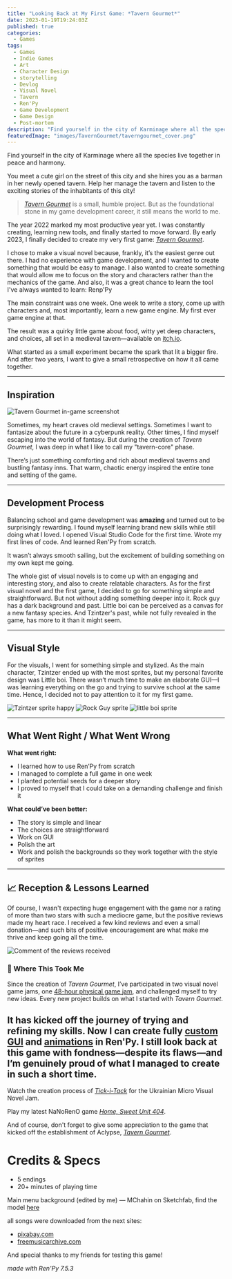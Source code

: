 ```yaml
---
title: "Looking Back at My First Game: *Tavern Gourmet*"
date: 2023-01-19T19:24:03Z
published: true
categories:
  - Games
tags:
  - Games
  - Indie Games
  - Art
  - Character Design
  - storytelling
  - Devlog
  - Visual Novel
  - Tavern
  - Ren'Py
  - Game Development
  - Game Design
  - Post-mortem
description: "Find yourself in the city of Karminage where all the species live together in peace and harmony."
featuredImage: "images/TavernGourmet/taverngourmet_cover.png"
---
```


Find yourself in the city of Karminage where all the species live together in peace and harmony.

You meet a cute girl on the street of this city and she hires you as a barman in her newly opened tavern. Help her manage the tavern and listen to the exciting stories of the inhabitants of this city!

> [_Tavern Gourmet_](https://aclypse-ace.itch.io/tavern-gourmet) is a small, humble project. But as the foundational stone in my game development career, it still means the world to me.

The year 2022 marked my most productive year yet. I was constantly creating, learning new tools, and finally started to move forward. By early 2023, I finally decided to create my very first game: [_Tavern Gourmet_](https://aclypse-ace.itch.io/tavern-gourmet).

I chose to make a visual novel because, frankly, it’s the easiest genre out there. I had no experience with game development, and I wanted to create something that would be easy to manage. I also wanted to create something that would allow me to focus on the story and characters rather than the mechanics of the game. And also, it was a great chance to learn the tool I've always wanted to learn: Renp'Py

The main constraint was one week. One week to write a story, come up with characters and, most importantly, learn a new game engine. My first ever game engine at that.

The result was a quirky little game about food, witty yet deep characters, and choices, all set in a medieval tavern—available on [itch.io](https://aclypse-ace.itch.io/tavern-gourmet).

What started as a small experiment became the spark that lit a bigger fire. And after two years, I want to give a small retrospective on how it all came together.

---

## Inspiration

![Tavern Gourmet in-game screenshot](images/TavernGourmet/screenshot1.png)

Sometimes, my heart craves old medieval settings. Sometimes I want to fantasize about the future in a cyberpunk reality. Other times, I find myself escaping into the world of fantasy. But during the creation of _Tavern Gourmet_, I was deep in what I like to call my "tavern-core" phase.

There’s just something comforting and rich about medieval taverns and bustling fantasy inns. That warm, chaotic energy inspired the entire tone and setting of the game.

---

## Development Process

Balancing school and game development was **amazing** and turned out to be surprisingly rewarding. I found myself learning brand new skills while still doing what I loved. I opened Visual Studio Code for the first time. Wrote my first lines of code. And learned Ren'Py from scratch.

It wasn’t always smooth sailing, but the excitement of building something on my own kept me going.

The whole gist of visual novels is to come up with an engaging and interesting story, and also to create relatable characters. As for the first visual novel and the first game, I decided to go for something simple and straightforward. But not without adding something deeper into it. Rock guy has a dark background and past. Little boi can be perceived as a canvas for a new fantasy species. And Tzintzer's past, while not fully revealed in the game, has more to it than it might seem.

---

## Visual Style

For the visuals, I went for something simple and stylized. As the main character, Tzintzer ended up with the most sprites, but my personal favorite design was Little boi. There wasn’t much time to make an elaborate GUI—I was learning everything on the go and trying to survive school at the same time. Hence, I decided not to pay attention to it for my first game.

![Tzintzer sprite happy](<images/TavernGourmet/tzintzer happy.png>)
![Rock Guy sprite](<images/TavernGourmet/rockguy neutral.png>)
![little boi sprite](<images/TavernGourmet/boi confused.png>)

---

## What Went Right / What Went Wrong

**What went right:**

- I learned how to use Ren’Py from scratch
- I managed to complete a full game in one week
- I planted potential seeds for a deeper story
- I proved to myself that I could take on a demanding challenge and finish it

**What could’ve been better:**

- The story is simple and linear
- The choices are straightforward
- Work on GUI
- Polish the art
- Work and polish the backgrounds so they work together with the style of sprites

---

## 📈 Reception & Lessons Learned

Of course, I wasn't expecting huge engagement with the game nor a rating of more than two stars with such a mediocre game, but the positive reviews made my heart race. I received a few kind reviews and even a small donation—and such bits of positive encouragement are what make me thrive and keep going all the time.

![Comment of the reviews received](images/TavernGourmet/comments_screenshot.png)

### 🔮 Where This Took Me

Since the creation of _Tavern Gourmet_, I’ve participated in two visual novel game jams, one [48-hour physical game jam](https://ondroid91.itch.io/granny-virtual-cookies), and challenged myself to try new ideas. Every new project builds on what I started with _Tavern Gourmet_.

## It has kicked off the journey of trying and refining my skills. Now I can create fully [custom GUI](https://aclypse-ace.itch.io/tick-i-tack) and [animations](https://aclypse-ace.itch.io/home-sweet-unit-404) in Ren'Py. I still look back at this game with fondness—despite its flaws—and I’m genuinely proud of what I managed to create in such a short time.

Watch the creation process of [_Tick-i-Tack_](https://youtu.be/wifXLDdLvhA) for the Ukrainian Micro Visual Novel Jam.

Play my latest NaNoRenO game [_Home, Sweet Unit 404_](https://aclypse-ace.itch.io/home-sweet-unit-404).

And of course, don't forget to give some appreciation to the game that kicked off the establishment of Aclypse, [_Tavern Gourmet_](https://aclypse-ace.itch.io/tavern-gourmet).

# Credits & Specs

- 5 endings
- 20+ minutes of playing time

Main menu background (edited by me) — MChahin on Sketchfab, find the model [here](https://sketchfab.com/3d-models/low-poly-dark-town-c9c64cbc5c774c7dad3c0cc3382c965a)

all songs were downloaded from the next sites:

- [pixabay.com](https://pixabay.com/sound-effects/)
- [freemusicarchive.com](https://freemusicarchive.org/home)

And special thanks to my friends for testing this game!

_made with Ren'Py 7.5.3_
